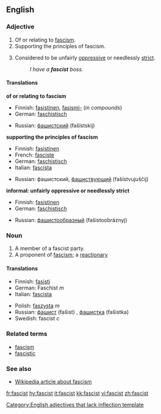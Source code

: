 ==English==

===Adjective===
{{en-adj}}

#Of or relating to [[fascism]].
#Supporting the principles of fascism.
#{{informal}} Considered to be unfairly [[oppressive]] or needlessly [[strict]].
#:''I have a '''fascist''' boss.''

====Translations====

'''of or relating to fascism'''
{{top}}
*Finnish: [[fasistinen]], [[fasismi-]] (''in compounds'')
*German: [[faschistisch]]
{{mid}}
*Russian: [[фашистский]] (fašístskij) 
{{bottom}}

'''supporting the principles of fascism'''
{{top}}
*Finnish: [[fasistinen]]
*French: [[fasciste]]
*German: [[faschistisch]]
*Italian: [[fascista]]
{{mid}}
*Russian: фашистский, [[фашиствующий]] (fašístvujuščij) 
{{bottom}}

'''informal: unfairly oppressive or needlessly strict'''
{{top}}
*Finnish: [[fasistinen]]
*German: [[faschistisch]]
{{mid}}
*Russian: [[фашистообразный]] (fašistoobráznyj)
{{bottom}}

===Noun===
{{en-noun}}

#A member of a fascist party.
#A proponent of [[fascism]]; a [[reactionary]]

====Translations====
{{top}}
*Finnish: [[fasisti]]
*German: Faschist ''m''
*Italian: [[fascista]]
{{mid}}
*Polish: [[faszysta]] ''m''
*Russian: [[фашист]] (fašist) {{m}}, [[фашистка]] (fašistka) {{f}}
*Swedish: fascist ''c''
{{bottom}}

===Related terms===
*[[fascism]]
*[[fascistic]]

===See also===
*[[w:fascism|Wikipedia article about fascism]]

[[Category:English adjectives that lack inflection template]]

[[fr:fascist]]
[[hy:fascist]]
[[it:fascist]]
[[kk:fascist]]
[[vi:fascist]]
[[zh:fascist]]